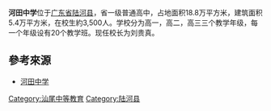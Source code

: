 '''河田中学'''位于[[广东省|广东省]][[陆河县|陆河县]]，省一级普通高中，占地面积18.8万平方米，建筑面积5.4万平方米，在校生約3,500人。学校分为高一，高二，高三三个教学年级，每一个年级设有20个教学班。现任校长为刘贵真。

== 參考來源 ==
*[http://www.swhtzx.com/ 河田中学] {{Wayback|url=http://www.swhtzx.com/ |date=20160309232522 }}

{{Seni-stub}}
{{汕尾市高級中等學校列表}}
[[Category:汕尾中等教育|Category:汕尾中等教育]]
[[Category:陆河县|Category:陆河县]]